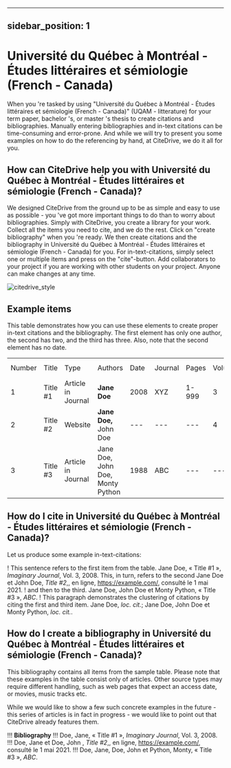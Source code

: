 
---
sidebar_position: 1
---

# Université du Québec à Montréal - Études littéraires et sémiologie (French - Canada)

When you 're tasked by using "Université du Québec à Montréal - Études littéraires et sémiologie (French - Canada)" (UQAM - litterature) for your term paper, bachelor 's, or master 's thesis to create citations and bibliographies.
Manually entering bibliographies and in-text citations can be time-consuming and error-prone. And while we will try to present you some examples on how to do the referencing by hand, at CiteDrive, we do it all for you.

<!---
## About  Université du Québec à Montréal - Études littéraires et sémiologie (French - Canada)

* Title: Université du Québec à Montréal - Études littéraires et sémiologie (French - Canada)
* Short Title (Id): UQAM - litterature)
* Authors: Université du Québec à Montréal - Études littéraires et sémiologie (French - Canada)
* Download: Université du Québec à Montréal - Études littéraires et sémiologie (French - Canada)
 --->

## How can CiteDrive help you with Université du Québec à Montréal - Études littéraires et sémiologie (French - Canada)?

We designed CiteDrive from the ground up to be as simple and easy to use as possible - you 've got more important things to do than to worry about bibliographies. Simply with CiteDrive, you create a library for your work. Collect all the items you need to cite, and we do the rest. Click on "create bibliography" when you 're ready. We then create citations and the bibliography in Université du Québec à Montréal - Études littéraires et sémiologie (French - Canada) for you. For in-text-citations, simply select one or multiple items and press on the "cite"-button. Add collaborators to your project if you are working with other students on your project. Anyone can make changes at any time.


![citedrive_style](images/universite-du-quebec-a-montreal--etudes-litteraires-et-semiologie-french--canada.svg "Choose Université du Québec à Montréal - Études littéraires et sémiologie (French - Canada) in the CiteDrive App")


## Example items

This table demonstrates how you can use these elements to create proper in-text citations and the bibliography. The first element has only one author, the second has two, and the third has three. Also, note that the second element has no date.


<table>
  <tr>
   <td>Number
   </td>
   <td>Title
   </td>
   <td>Type
   </td>
   <td>Authors
   </td>
   <td>Date
   </td>
   <td>Journal
   </td>
   <td>Pages
   </td>
   <td>Volume
   </td>
   <td>Issue
   </td>
   <td>Access Date
   </td>
  </tr>
  <tr>
   <td>1
   </td>
   <td>Title #1
   </td>
   <td>Article in Journal
   </td>
   <td><strong>Jane Doe</strong>
   </td>
   <td>2008
   </td>
   <td>XYZ
   </td>
   <td>1-999
   </td>
   <td>3
   </td>
   <td>2
   </td>
   <td>--
   </td>
  </tr>
  <tr>
   <td>
2
   </td>
   <td>Title #2
   </td>
   <td>Website
   </td>
   <td><strong>Jane Doe, </strong>John Doe
   </td>
   <td>---
   </td>
   <td>---
   </td>
   <td>---
   </td>
   <td>4
   </td>
   <td>---
   </td>
   <td>2020-05-01
   </td>
  </tr>
  <tr>
   <td>3
   </td>
   <td>Title #3
   </td>
   <td>Article in Journal
   </td>
   <td>Jane Doe, John Doe, Monty Python
   </td>
   <td>1988
   </td>
   <td>ABC
   </td>
   <td>---
   </td>
   <td>---
   </td>
   <td>16
   </td>
   <td>---
   </td>
  </tr>
</table>



## How do I cite in  Université du Québec à Montréal - Études littéraires et sémiologie (French - Canada)?

Let us produce some example in-text-citations:

! This sentence refers to the first item from the table. Jane Doe, « Title #1 », <i>Imaginary Journal</i>, Vol. 3, 2008. This, in turn, refers to the second Jane Doe et John  Doe, <i>Title #2</i>,, en ligne, <https://example.com/>, consulté le 1 mai 2021.
! and then to the third.  Jane Doe, John Doe et Monty Python, « Title #3 », <i>ABC</i>.
! This paragraph demonstrates the clustering of citations by citing the first and third item. Jane Doe, <i>loc. cit.</i>; Jane Doe, John Doe et Monty Python, <i>loc. cit.</i>.



## How do I create a bibliography in Université du Québec à Montréal - Études littéraires et sémiologie (French - Canada)?

This bibliography contains all items from the sample table. Please note that these examples in the table consist only of articles. Other source types may require different handling, such as web pages that expect an access date, or movies, music tracks etc.

While we would like to show a few such concrete examples in the future - this series of articles is in fact in progress - we would like to point out that CiteDrive already features them.


!!! **Bibliography**
!!! Doe, Jane, « Title #1 », <i>Imaginary Journal</i>, Vol. 3, 2008.
!!! Doe, Jane et Doe, John , <i>Title #2</i>,, en ligne, <https://example.com/>, consulté le 1 mai 2021.
!!! Doe, Jane, Doe, John et Python, Monty, « Title #3 », <i>ABC</i>.


```
        